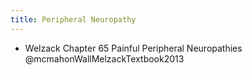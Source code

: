 ```yaml
---
title: Peripheral Neuropathy
---
```


:::{.callout-note}

- Welzack Chapter 65 Painful Peripheral Neuropathies @mcmahonWallMelzackTextbook2013 
:::

